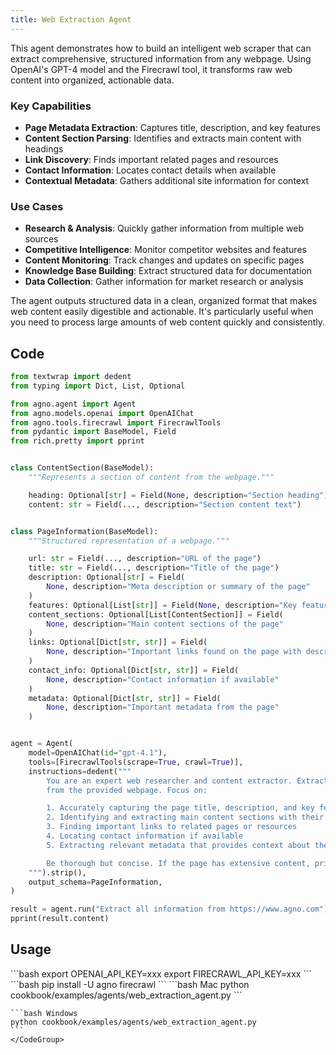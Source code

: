 ```yaml
---
title: Web Extraction Agent
---
```

This agent demonstrates how to build an intelligent web scraper that can extract comprehensive, structured information from any webpage. Using OpenAI's GPT-4 model and the Firecrawl tool, it transforms raw web content into organized, actionable data.

### Key Capabilities

- **Page Metadata Extraction**: Captures title, description, and key features
- **Content Section Parsing**: Identifies and extracts main content with headings
- **Link Discovery**: Finds important related pages and resources
- **Contact Information**: Locates contact details when available
- **Contextual Metadata**: Gathers additional site information for context

### Use Cases

- **Research & Analysis**: Quickly gather information from multiple web sources
- **Competitive Intelligence**: Monitor competitor websites and features
- **Content Monitoring**: Track changes and updates on specific pages
- **Knowledge Base Building**: Extract structured data for documentation
- **Data Collection**: Gather information for market research or analysis

The agent outputs structured data in a clean, organized format that makes web content easily digestible and actionable. It's particularly useful when you need to process large amounts of web content quickly and consistently.

## Code

```python cookbook/examples/agents/web_extraction_agent.py
from textwrap import dedent
from typing import Dict, List, Optional

from agno.agent import Agent
from agno.models.openai import OpenAIChat
from agno.tools.firecrawl import FirecrawlTools
from pydantic import BaseModel, Field
from rich.pretty import pprint


class ContentSection(BaseModel):
    """Represents a section of content from the webpage."""

    heading: Optional[str] = Field(None, description="Section heading")
    content: str = Field(..., description="Section content text")


class PageInformation(BaseModel):
    """Structured representation of a webpage."""

    url: str = Field(..., description="URL of the page")
    title: str = Field(..., description="Title of the page")
    description: Optional[str] = Field(
        None, description="Meta description or summary of the page"
    )
    features: Optional[List[str]] = Field(None, description="Key feature list")
    content_sections: Optional[List[ContentSection]] = Field(
        None, description="Main content sections of the page"
    )
    links: Optional[Dict[str, str]] = Field(
        None, description="Important links found on the page with description"
    )
    contact_info: Optional[Dict[str, str]] = Field(
        None, description="Contact information if available"
    )
    metadata: Optional[Dict[str, str]] = Field(
        None, description="Important metadata from the page"
    )


agent = Agent(
    model=OpenAIChat(id="gpt-4.1"),
    tools=[FirecrawlTools(scrape=True, crawl=True)],
    instructions=dedent("""
        You are an expert web researcher and content extractor. Extract comprehensive, structured information
        from the provided webpage. Focus on:

        1. Accurately capturing the page title, description, and key features
        2. Identifying and extracting main content sections with their headings
        3. Finding important links to related pages or resources
        4. Locating contact information if available
        5. Extracting relevant metadata that provides context about the site

        Be thorough but concise. If the page has extensive content, prioritize the most important information.
    """).strip(),
    output_schema=PageInformation,
)

result = agent.run("Extract all information from https://www.agno.com")
pprint(result.content)

```

## Usage

<Steps>
  <Snippet file="create-venv-step.mdx" />

  <Step title="Set your API key">
    ```bash
    export OPENAI_API_KEY=xxx
    export FIRECRAWL_API_KEY=xxx
    ```
  </Step>

  <Step title="Install libraries">
    ```bash
    pip install -U agno firecrawl
    ```
  </Step>

  <Step title="Run Agent">
    <CodeGroup>
    ```bash Mac
    python cookbook/examples/agents/web_extraction_agent.py
    ```

    ```bash Windows
    python cookbook/examples/agents/web_extraction_agent.py
    ```
    </CodeGroup>
  </Step>
</Steps>
